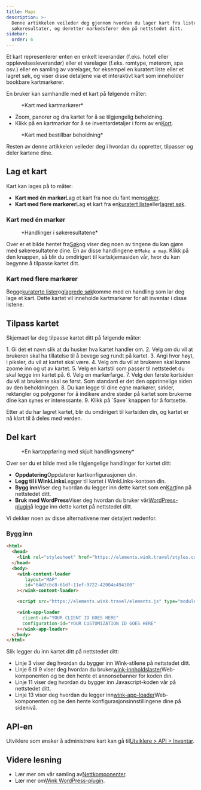 ```yaml
---
title: Maps
description: >-
  Denne artikkelen veileder deg gjennom hvordan du lager kart fra lister og
  søkeresultater, og deretter markedsfører dem på nettstedet ditt.
sidebar:
  order: 6
---
```


Et kart representerer enten en enkelt leverandør (f.eks. hotell eller opplevelsesleverandør) eller et varelager (f.eks. romtype, møterom, spa osv.) eller en samling av varelager, for eksempel en kuratert liste eller et lagret søk, og viser disse detaljene via et interaktivt kart som inneholder bookbare kartmarkører.

En bruker kan samhandle med et kart på følgende måter:

<figure>
  <CloudinaryImage width="700" height="393" resize="scale" quality="best" alt="Kart med markører" src="academy/map-example" errorImage="noimage_opaque_nyrtl0.png" />

  <figcaption>*Kart med kartmarkører*</figcaption>
</figure>


* Zoom, panorer og dra kartet for å se tilgjengelig beholdning.
* Klikk på en kartmarkør for å se inventardetaljer i form av en[Kort](/studio/cards).

<figure>
  <CloudinaryImage width="700" height="568" resize="scale" quality="best" alt="Kart med åpent kort" src="academy/map-example-card" errorImage="noimage_opaque_nyrtl0.png" />

  <figcaption>*Kart med bestillbar beholdning*</figcaption>
</figure>


Resten av denne artikkelen veileder deg i hvordan du oppretter, tilpasser og deler kartene dine.

## Lag et kart

Kart kan lages på to måter:

* **Kart med én markør**Lag et kart fra noe du fant mens[søker](/studio/search).
* **Kart med flere markører**Lag et kart fra en[kuratert liste](/studio/curated-lists)eller[lagret søk](/studio/saved-searches).

### Kart med én markør

<figure>
  <CloudinaryImage width="350" height="238" resize="scale" quality="best" alt="Handlinger" src="academy/inventory-actions" errorImage="noimage_opaque_nyrtl0.png" />

  <figcaption>*Handlinger i søkeresultatene*</figcaption>
</figure>


Over er et bilde hentet fra[Søk](/studio/search)og viser deg noen av tingene du kan gjøre med søkeresultatene dine. En av disse handlingene er`Make a map`.
Klikk på den knappen, så blir du omdirigert til kartskjemasiden vår, hvor du kan begynne å tilpasse kartet ditt.

### Kart med flere markører

Begge[kuraterte lister](/studio/curated-lists#list-actions)og[lagrede søk](/studio/saved-searches#list-actions)komme med en handling som lar deg lage et kart. Dette kartet vil inneholde kartmarkører for alt inventar i disse listene.

## Tilpass kartet

Skjemaet lar deg tilpasse kartet ditt på følgende måter:

<Steps>
  1. Gi det et navn slik at du husker hva kartet handler om.
  2. Velg om du vil at brukeren skal ha tillatelse til å bevege seg rundt på kartet.
  3. Angi hvor høyt, i piksler, du vil at kartet skal være.
  4. Velg om du vil at brukeren skal kunne zoome inn og ut av kartet.
  5. Velg en kartstil som passer til nettstedet du skal legge inn kartet på.
  6. Velg en markørfarge.
  7. Velg den første kortsiden du vil at brukerne skal se først. Som standard er det den opprinnelige siden av den beholdningen.
  8. Du kan legge til dine egne markører, sirkler, rektangler og polygoner for å indikere andre steder på kartet som brukerne dine kan synes er interessante.
  9. Klikk på `Save` knappen for å fortsette.
</Steps>


Etter at du har lagret kartet, blir du omdirigert til kartsiden din, og kartet er nå klart til å deles med verden.

## Del kart

<figure>
  <CloudinaryImage width="350" height="946" resize="scale" quality="best" alt="Kart" src="academy/map" errorImage="noimage_opaque_nyrtl0.png" />

  <figcaption>*En kartoppføring med skjult handlingsmeny*</figcaption>
</figure>


Over ser du et bilde med alle tilgjengelige handlinger for kartet ditt:

* **Oppdatering**Oppdaterer kartkonfigurasjonen din.
* **Legg til i WinkLinks**Legger til kartet i WinkLinks-kontoen din.
* **Bygg inn**Viser deg hvordan du legger inn dette kartet som en[Kart](/developers/web-components/#content-loader)inn på nettstedet ditt.
* **Bruk med WordPress**Viser deg hvordan du bruker vår[WordPress-plugin](/developers/wordpress)å legge inn dette kartet på nettstedet ditt.

Vi dekker noen av disse alternativene mer detaljert nedenfor.

### Bygg inn

```html {3, 6-9, 11, 13-16}
<html>
  <head>
    <link rel="stylesheet" href="https://elements.wink.travel/styles.css"></link>
  </head>
  <body>
    <wink-content-loader
       layout="MAP"
       id="64d7cbc8-61df-11ef-9722-42004e494300"
    ></wink-content-loader>

    <script src="https://elements.wink.travel/elements.js" type="module" defer></script>

    <wink-app-loader
      client-id="YOUR CLIENT ID GOES HERE"
      configuration-id="YOUR CUSTOMIZATION ID GOES HERE"
    ></wink-app-loader>
  </body>
</html>
```

Slik legger du inn kartet ditt på nettstedet ditt:

* Linje 3 viser deg hvordan du bygger inn Wink-stilene på nettstedet ditt.
* Linje 6 til 9 viser deg hvordan du bruker[wink-innholdslaster](/developers/web-components/#content-loader)Web-komponenten og be den hente et annonsebanner for koden din.
* Linje 11 viser deg hvordan du bygger inn Javascript-koden vår på nettstedet ditt.
* Linje 13 viser deg hvordan du legger inn[wink-app-loader](/developers/web-components/#application-loader)Web-komponenten og be den hente konfigurasjonsinnstillingene dine på sidenivå.

## API-en

Utviklere som ønsker å administrere kart kan gå til[Utviklere > API > Inventar](/developers/apis/#inventory-api).

## Videre lesning

* Lær mer om vår samling av[Nettkomponenter](/developers/web-components).
* Lær mer om[Wink WordPress-plugin](/developers/wordpress).

